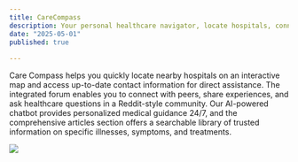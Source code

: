 ```yaml
---
title: CareCompass
description: Your personal healthcare navigator, locate hospitals, connect with a community, and access AI-powered medical support.
date: "2025-05-01"
published: true
  
---
```



Care Compass helps you quickly locate nearby hospitals on an interactive map and access up-to-date contact information for direct assistance. The integrated forum enables you to connect with peers, share experiences, and ask healthcare questions in a Reddit-style community. Our AI-powered chatbot provides personalized medical guidance 24/7, and the comprehensive articles section offers a searchable library of trusted information on specific illnesses, symptoms, and treatments.

![](/cc.jpg)